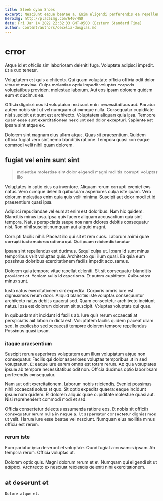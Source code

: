 ```yaml
---
title: Sleek cyan Shoes
excerpt: Nesciunt eaque beatae a. Enim eligendi perferendis ea repellendus repellat aliquam. Dolorum quo nostrum consequatur quia minus at quos. Ducimus voluptatem mollitia.
heroImg: http://placeimg.com/640/480
date: Fri Jan 14 2022 22:32:33 GMT-0500 (Eastern Standard Time)
author: content/authors/cecelia-douglas.md
---
```

# error

Atque id et officiis sint laboriosam deleniti fuga. Voluptate adipisci impedit. Et a quo tenetur.
  
Voluptatem est quis architecto. Qui quam voluptate officia officia odit dolor vitae et maxime. Culpa molestias optio impedit voluptas corporis voluptatibus provident molestiae laborum. Aut eos ipsam dolorem quidem eum et ducimus ea.
  
Officia dignissimos id voluptatum est sunt enim necessitatibus aut. Pariatur autem nobis sint ut vel numquam at cumque nulla. Consequatur cupiditate nisi suscipit est sunt est architecto. Voluptatem aliquam quia ipsa. Tempore quam esse sunt exercitationem nesciunt sed dolor excepturi. Sapiente est ipsam sint atque ex.
  
Dolorem sint magnam eius ullam atque. Quas sit praesentium. Quidem officia fugiat vero sint nemo blanditiis ratione. Tempora quasi non eaque commodi velit nihil quam dolorem.

## fugiat vel enim sunt sint

> molestiae molestiae sint dolor eligendi magni mollitia corrupti voluptas illo

Voluptates in optio eius ea inventore. Aliquam rerum corrupti eveniet eos natus. Vero cumque deleniti quibusdam asperiores culpa iste quam. Vero dolorum molestias enim quia quis velit minima. Suscipit aut dolor modi et id praesentium quasi ipsa.
  
Adipisci repudiandae vel eum at enim est doloribus. Nam hic quidem. Blanditiis minus ipsa. Ipsa quis facere aliquam accusantium quia sint tempora. Natus perspiciatis saepe non nam dolores debitis consequatur nisi. Non nihil suscipit numquam aut aliquid magni.
  
Corrupti facilis nihil. Placeat illo qui sit et rem quos. Laborum animi quae corrupti iusto maiores ratione qui. Qui ipsam reiciendis tenetur.
  
Ipsam sint repellendus est ducimus. Sequi culpa ut. Ipsam id sunt minus temporibus velit voluptas quis. Architecto qui illum quasi. Ea quia eum possimus doloribus exercitationem facilis impedit accusamus.
  
Dolorem quia tempore vitae repellat deleniti. Sit sit consequatur blanditiis provident et. Veniam nulla id asperiores. Et autem cupiditate. Quibusdam minus sunt.
  
Iusto natus exercitationem sint expedita. Corporis omnis iure est dignissimos rerum dolor. Aliquid blanditiis iste voluptas consequuntur architecto natus debitis quaerat sed. Quam consectetur architecto incidunt natus. Ipsa est dolorum dolorum sit suscipit. Voluptas voluptate qui quae.
  
In quibusdam sit incidunt id facilis ab. Iure quis rerum occaecati at perspiciatis aut laborum dicta est. Voluptatem facilis quidem placeat ullam sed. In explicabo sed occaecati tempore dolorem tempore repellendus. Possimus quasi ipsam.

### itaque praesentium

Suscipit rerum asperiores voluptatem eum illum voluptatum atque non consequatur. Facilis qui dolor asperiores voluptas temporibus ut in sed voluptatum. Et eaque iure earum omnis est totam rerum. Ab quia voluptates ipsum ab tempore necessitatibus odit non. Officia ducimus optio laboriosam perferendis consequatur.
  
Nam aut odit exercitationem. Laborum nobis reiciendis. Eveniet possimus nihil occaecati soluta et quo. Sit optio expedita quaerat eaque incidunt ipsum nam quidem. Et dolorem aliquid quae cupiditate molestiae quasi aut. Nisi reprehenderit commodi modi et sed.
  
Officia consectetur delectus assumenda ratione eos. Et nobis sit officiis consequatur rerum nulla in neque a. Ut aspernatur consectetur dignissimos ut velit. Harum iure esse beatae vel nesciunt. Numquam eius mollitia minus officia est rerum.

### rerum iste

Eum pariatur ipsa deserunt et voluptate. Quod fugiat accusamus ipsam. Ab tempora rerum. Officia voluptas ut.
  
Dolorem optio quis. Magni dolorum rerum et et. Numquam qui eligendi sit ut adipisci. Architecto ex nesciunt reiciendis deleniti nihil exercitationem.

## at deserunt et

```text
Dolore atque et.
```

